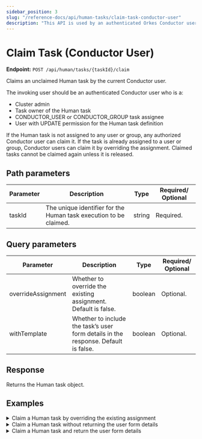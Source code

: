 ```yaml
---
sidebar_position: 3
slug: "/reference-docs/api/human-tasks/claim-task-conductor-user"
description: "This API is used by an authenticated Orkes Conductor user to claim a Human task. "
---
```



# Claim Task (Conductor User)

**Endpoint:** `POST /api/human/tasks/{taskId}/claim`

Claims an unclaimed Human task by the current Conductor user.

The invoking user should be an authenticated Conductor user who is a:

- Cluster admin
- Task owner of the Human task
- CONDUCTOR_USER or CONDUCTOR_GROUP task assignee
- User with UPDATE permission for the Human task definition

If the Human task is not assigned to any user or group, any authorized Conductor user can claim it. If the task is already assigned to a user or group, Conductor users can claim it by overriding the assignment. Claimed tasks cannot be claimed again unless it is released.

## Path parameters

| Parameter | Description                                                       | Type   | Required/ Optional |
| --------- | ----------------------------------------------------------------- | ------ | ------------------ |
| taskId    | The unique identifier for the Human task execution to be claimed. | string | Required.          |

## Query parameters

| Parameter          | Description                                                                        | Type    | Required/ Optional |
| ------------------ | ---------------------------------------------------------------------------------- | ------- | ------------------ |
| overrideAssignment | Whether to override the existing assignment. Default is false.                     | boolean | Optional.          |
| withTemplate       | Whether to include the task’s user form details in the response. Default is false. | boolean | Optional.          |

## Response

Returns the Human task object.

## Examples

<details>
<summary>Claim a Human task by overriding the existing assignment</summary>

**Request**

```shell
curl -X 'POST' \
  'https://<YOUR_CLUSTER>/api/human/tasks/5569e4e8-ce6b-11ef-a89d-86a819bd92bf/claim?overrideAssignment=true' \
  -H 'accept: application/json' \
  -H 'X-Authorization: <TOKEN>' \
  -d ''
```

**Response**

```json
{
  "createdBy": "user@example.com",
  "updatedBy": "user@example.com",
  "taskId": "5569e4e8-ce6b-11ef-a89d-86a819bd92bf",
  "state": "IN_PROGRESS",
  "displayName": "Pick your assets",
  "definitionName": "selectAssets",
  "workflowId": "55657812-ce6b-11ef-a89d-86a819bd92bf",
  "workflowName": "assetPageFlow",
  "taskRefName": "selectAssets_ref",
  "assignee": {
    "userType": "CONDUCTOR_USER",
    "user": "user@example.com"
  },
  "claimant": {
    "userType": "CONDUCTOR_USER",
    "user": "user@example.com"
  },
  "humanTaskDef": {
    "assignments": [
      {
        "assignee": {
          "userType": "CONDUCTOR_GROUP",
          "user": "Software-Architects"
        }
      }
    ],
    "userFormTemplate": {
      "name": "assetWatchlist",
      "version": 1
    },
    "assignmentCompletionStrategy": "LEAVE_OPEN",
    "displayName": "Pick your assets"
  },
  "input": {
    "Confirm": false,
    "_createdBy": "user@example.com",
    "enterAssets": "",
    "__humanTaskDefinition": {
      "assignments": [
        {
          "assignee": {
            "user": "Software-Architects",
            "userType": "CONDUCTOR_GROUP"
          }
        }
      ],
      "displayName": "Pick your assets",
      "userFormTemplate": {
        "name": "assetWatchlist",
        "version": 1
      },
      "assignmentCompletionStrategy": "LEAVE_OPEN"
    },
    "__humanTaskProcessContext": {
      "state": "IN_PROGRESS",
      "lastUpdated": 1736414618562,
      "humanTaskTriggerLog": [],
      "humanTaskActionLogs": [
        {
          "id": "79a4b772-22c9-4875-81e3-6b74c1ff0dda",
          "state": "ASSIGNED",
          "stateStart": 1736414586182,
          "assignee": {
            "userType": "CONDUCTOR_GROUP",
            "user": "Software-Architects"
          },
          "action": "ASSIGNMENT",
          "actedBy": "system"
        },
        {
          "id": "2f09371a-658b-44f0-b4bf-f66fee96b066",
          "state": "IN_PROGRESS",
          "stateStart": 1736414618562,
          "assignee": {
            "userType": "CONDUCTOR_USER",
            "user": "user@example.com"
          },
          "claimant": {
            "userType": "CONDUCTOR_USER",
            "user": "user@example.com"
          },
          "action": "CLAIM",
          "actedBy": "CONDUCTOR_USER:user@example.com"
        }
      ],
      "assigneeIndex": 0,
      "skippedAssigneeIndexes": [],
      "assignmentsCompleted": false
    }
  },
  "output": {},
  "createdOn": 1736414586163,
  "updatedOn": 1736414586182
}
```

</details>

<details>
<summary>Claim a Human task without returning the user form details</summary>

**Request**

```shell
curl -X 'POST' \
  'https://<YOUR_CLUSTER>/api/human/tasks/bf46eb18-ce6c-11ef-a89d-86a819bd92bf/claim?withTemplate=false' \
  -H 'accept: application/json' \
  -H 'X-Authorization: <TOKEN>' \
  -d ''
```

**Response**

```json
{
  "createdBy": "user@example.com",
  "updatedBy": "user@example.com",
  "taskId": "bf46eb18-ce6c-11ef-a89d-86a819bd92bf",
  "state": "IN_PROGRESS",
  "displayName": "Pick your assets",
  "definitionName": "selectAssets",
  "workflowId": "bf4193e1-ce6c-11ef-a89d-86a819bd92bf",
  "workflowName": "assetPageFlow",
  "taskRefName": "selectAssets_ref",
  "claimant": {
    "userType": "CONDUCTOR_USER",
    "user": "user@example.com"
  },
  "humanTaskDef": {
    "assignments": [],
    "userFormTemplate": {
      "name": "assetWatchlist",
      "version": 1
    },
    "assignmentCompletionStrategy": "LEAVE_OPEN",
    "displayName": "Pick your assets"
  },
  "input": {
    "Confirm": false,
    "_createdBy": "user@example.com",
    "enterAssets": "",
    "__humanTaskDefinition": {
      "assignments": [],
      "displayName": "Pick your assets",
      "userFormTemplate": {
        "name": "assetWatchlist",
        "version": 1
      },
      "assignmentCompletionStrategy": "LEAVE_OPEN"
    },
    "__humanTaskProcessContext": {
      "state": "IN_PROGRESS",
      "lastUpdated": 1736415263378,
      "humanTaskTriggerLog": [],
      "humanTaskActionLogs": [
        {
          "id": "1d894fbe-3655-42cc-be1d-72b6f042ae8a",
          "state": "ASSIGNED",
          "stateStart": 1736415193282,
          "action": "ASSIGNMENTS_COMPLETED",
          "actedBy": "system"
        },
        {
          "id": "049894e6-9c21-40c9-96a9-a1277549db5d",
          "state": "IN_PROGRESS",
          "stateStart": 1736415263378,
          "claimant": {
            "userType": "CONDUCTOR_USER",
            "user": "user@example.com"
          },
          "action": "CLAIM",
          "actedBy": "CONDUCTOR_USER:user@example.com"
        }
      ],
      "skippedAssigneeIndexes": [],
      "assignmentsCompleted": true
    }
  },
  "output": {},
  "createdOn": 1736415193270,
  "updatedOn": 1736415193282
}
```

</details>

<details>
<summary>Claim a Human task and return the user form details</summary>

**Request**

```shell
curl -X 'POST' \
  'https://<YOUR_CLUSTER>/api/human/tasks/74443b41-ce6d-11ef-a89d-86a819bd92bf/claim?withTemplate=true' \
  -H 'accept: application/json' \
  -H 'X-Authorization: <TOKEN>' \
  -d ''
```

**Response**

```json
{
  "createdBy": "user@example.com",
  "updatedBy": "user@example.com",
  "taskId": "74443b41-ce6d-11ef-a89d-86a819bd92bf",
  "state": "IN_PROGRESS",
  "displayName": "Pick your assets",
  "definitionName": "selectAssets",
  "workflowId": "743e6ed9-ce6d-11ef-a89d-86a819bd92bf",
  "workflowName": "assetPageFlow",
  "taskRefName": "selectAssets_ref",
  "claimant": {
    "userType": "CONDUCTOR_USER",
    "user": "user@example.com"
  },
  "humanTaskDef": {
    "assignments": [],
    "userFormTemplate": {
      "name": "assetWatchlist",
      "version": 1
    },
    "assignmentCompletionStrategy": "LEAVE_OPEN",
    "displayName": "Pick your assets",
    "fullTemplate": {
      "createTime": 1736409506524,
      "updateTime": 1736409506524,
      "createdBy": "USER:user@example.com",
      "updatedBy": "USER:user@example.com",
      "name": "assetWatchlist",
      "version": 1,
      "jsonSchema": {
        "$schema": "http://json-schema.org/draft-07/schema",
        "properties": {
          "enterAssets": {
            "type": "string"
          },
          "Confirm": {
            "type": "boolean"
          }
        }
      },
      "templateUI": {
        "type": "VerticalLayout",
        "elements": [
          {
            "type": "Control",
            "scope": "#/properties/enterAssets",
            "label": "Enter Assets"
          },
          {
            "type": "Control",
            "scope": "#/properties/Confirm",
            "options": {}
          }
        ]
      }
    }
  },
  "input": {
    "Confirm": false,
    "_createdBy": "user@example.com",
    "enterAssets": "",
    "__humanTaskDefinition": {
      "assignments": [],
      "displayName": "Pick your assets",
      "userFormTemplate": {
        "name": "assetWatchlist",
        "version": 1
      },
      "assignmentCompletionStrategy": "LEAVE_OPEN"
    },
    "__humanTaskProcessContext": {
      "state": "IN_PROGRESS",
      "lastUpdated": 1736415517213,
      "humanTaskTriggerLog": [],
      "humanTaskActionLogs": [
        {
          "id": "460662f4-ed2c-4f80-9fcf-b5f8961244f0",
          "state": "ASSIGNED",
          "stateStart": 1736415496933,
          "action": "ASSIGNMENTS_COMPLETED",
          "actedBy": "system"
        },
        {
          "id": "ba6631a0-e7c7-4fa4-bffe-549c6db93fbc",
          "state": "IN_PROGRESS",
          "stateStart": 1736415517213,
          "claimant": {
            "userType": "CONDUCTOR_USER",
            "user": "user@example.com"
          },
          "action": "CLAIM",
          "actedBy": "CONDUCTOR_USER:user@example.com"
        }
      ],
      "skippedAssigneeIndexes": [],
      "assignmentsCompleted": true
    }
  },
  "output": {},
  "createdOn": 1736415496921,
  "updatedOn": 1736415496933
}
```

</details>
